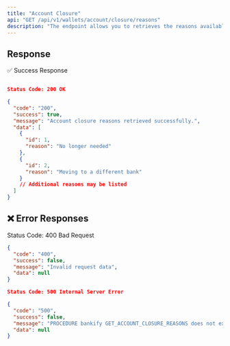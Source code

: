 ```yaml
---
title: "Account Closure"
api: "GET /api/v1/wallets/account/closure/reasons"
description: "The endpoint allows you to retrieves the reasons available for closing an account."
---
```


## Response 

✅ Success Response

```json

Status Code: 200 OK

{
  "code": "200",
  "success": true,
  "message": "Account closure reasons retrieved successfully.",
  "data": [
    {
      "id": 1,
      "reason": "No longer needed"
    },
    {
      "id": 2,
      "reason": "Moving to a different bank"
    }
    // Additional reasons may be listed
  ]
}

```

## ❌ Error Responses

Status Code: 400 Bad Request

``` json
{
  "code": "400",
  "success": false,
  "message": "Invalid request data",
  "data": null
}

Status Code: 500 Internal Server Error

{
  "code": "500",
  "success": false,
  "message": "PROCEDURE bankify GET_ACCOUNT_CLOSURE_REASONS does not exist",
  "data": null
}
